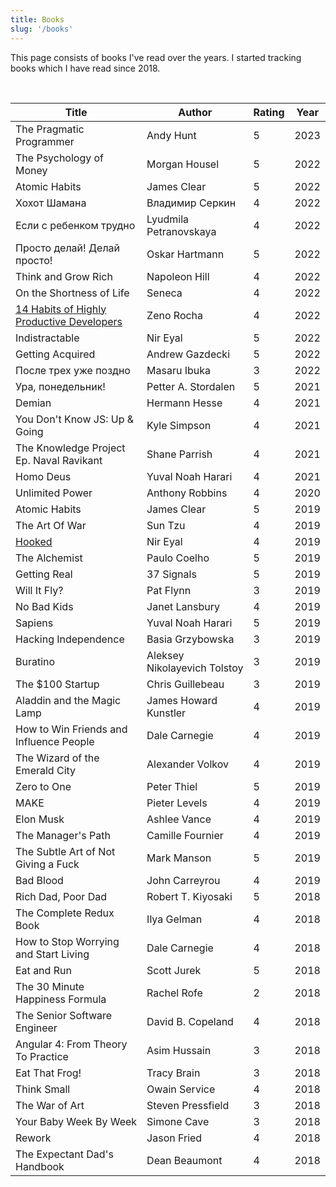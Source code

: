 ```yaml
---
title: Books
slug: '/books'
---
```


This page consists of books I've read over the years. I started tracking books which I have read since 2018.

<br />

| Title                                                              | Author                       | Rating | Year |
| ------------------------------------------------------------------ | ---------------------------- | ------ | ---- |
| The Pragmatic Programmer                                           | Andy Hunt                    | 5      | 2023 |
| The Psychology of Money                                            | Morgan Housel                | 5      | 2022 |
| Atomic Habits                                                      | James Clear                  | 5      | 2022 |
| Хохот Шамана                                                       | Владимир Серкин              | 4      | 2022 |
| Если с ребенком трудно                                             | Lyudmila Petranovskaya       | 4      | 2022 |
| Просто делай! Делай просто!                                        | Oskar Hartmann               | 5      | 2022 |
| Think and Grow Rich                                                | Napoleon Hill                | 4      | 2022 |
| On the Shortness of Life                                           | Seneca                       | 4      | 2022 |
| [14 Habits of Highly Productive Developers](/14-habits-book-notes) | Zeno Rocha                   | 4      | 2022 |
| Indistractable                                                     | Nir Eyal                     | 5      | 2022 |
| Getting Acquired                                                   | Andrew Gazdecki              | 5      | 2022 |
| После трех уже поздно                                              | Masaru Ibuka                 | 3      | 2022 |
| Ура, понедельник!                                                  | Petter A. Stordalen          | 5      | 2021 |
| Demian                                                             | Hermann Hesse                | 4      | 2021 |
| You Don't Know JS: Up & Going                                      | Kyle Simpson                 | 4      | 2021 |
| The Knowledge Project Ep. Naval Ravikant                           | Shane Parrish                | 4      | 2021 |
| Homo Deus                                                          | Yuval Noah Harari            | 4      | 2021 |
| Unlimited Power                                                    | Anthony Robbins              | 4      | 2020 |
| Atomic Habits                                                      | James Clear                  | 5      | 2019 |
| The Art Of War                                                     | Sun Tzu                      | 4      | 2019 |
| [Hooked](/hooked-book-notes)                                       | Nir Eyal                     | 4      | 2019 |
| The Alchemist                                                      | Paulo Coelho                 | 5      | 2019 |
| Getting Real                                                       | 37 Signals                   | 5      | 2019 |
| Will It Fly?                                                       | Pat Flynn                    | 3      | 2019 |
| No Bad Kids                                                        | Janet Lansbury               | 4      | 2019 |
| Sapiens                                                            | Yuval Noah Harari            | 5      | 2019 |
| Hacking Independence                                               | Basia Grzybowska             | 3      | 2019 |
| Buratino                                                           | Aleksey Nikolayevich Tolstoy | 3      | 2019 |
| The $100 Startup                                                   | Chris Guillebeau             | 3      | 2019 |
| Aladdin and the Magic Lamp                                         | James Howard Kunstler        | 4      | 2019 |
| How to Win Friends and Influence People                            | Dale Carnegie                | 4      | 2019 |
| The Wizard of the Emerald City                                     | Alexander Volkov             | 4      | 2019 |
| Zero to One                                                        | Peter Thiel                  | 5      | 2019 |
| MAKE                                                               | Pieter Levels                | 4      | 2019 |
| Elon Musk                                                          | Ashlee Vance                 | 4      | 2019 |
| The Manager's Path                                                 | Camille Fournier             | 4      | 2019 |
| The Subtle Art of Not Giving a Fuck                                | Mark Manson                  | 5      | 2019 |
| Bad Blood                                                          | John Carreyrou               | 4      | 2019 |
| Rich Dad, Poor Dad                                                 | Robert T. Kiyosaki           | 5      | 2018 |
| The Complete Redux Book                                            | Ilya Gelman                  | 4      | 2018 |
| How to Stop Worrying and Start Living                              | Dale Carnegie                | 4      | 2018 |
| Eat and Run                                                        | Scott Jurek                  | 5      | 2018 |
| The 30 Minute Happiness Formula                                    | Rachel Rofe                  | 2      | 2018 |
| The Senior Software Engineer                                       | David B. Copeland            | 4      | 2018 |
| Angular 4: From Theory To Practice                                 | Asim Hussain                 | 3      | 2018 |
| Eat That Frog!                                                     | Tracy Brain                  | 3      | 2018 |
| Think Small                                                        | Owain Service                | 4      | 2018 |
| The War of Art                                                     | Steven Pressfield            | 3      | 2018 |
| Your Baby Week By Week                                             | Simone Cave                  | 3      | 2018 |
| Rework                                                             | Jason Fried                  | 4      | 2018 |
| The Expectant Dad's Handbook                                       | Dean Beaumont                | 4      | 2018 |
